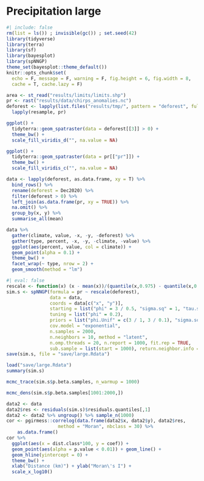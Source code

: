 # Precipitation large {.unnumbered}

```r
#| include: false
rm(list = ls()) ; invisible(gc()) ; set.seed(42)
library(tidyverse)
library(terra)
library(sf)
library(bayesplot)
library(spNNGP)
theme_set(bayesplot::theme_default())
knitr::opts_chunk$set(
  echo = F, message = F, warning = F, fig.height = 6, fig.width = 8,
  cache = T, cache.lazy = F)
```

```r
area <- st_read("results/limits/limits.shp")
pr <- rast("results/data/chirps_anomalies.nc")
deforest <- lapply(list.files("results/tmp/", pattern = "deforest", full.names = TRUE), rast) %>% 
  lapply(resample, pr)
```

```r
ggplot() +
  tidyterra::geom_spatraster(data = deforest[[3]] > 0) +
  theme_bw() +
  scale_fill_viridis_d("", na.value = NA)
```

```r
ggplot() +
  tidyterra::geom_spatraster(data = pr[["pr"]]) +
  theme_bw() +
  scale_fill_viridis_c("", na.value = NA)
```

```r
data <- lapply(deforest, as.data.frame, xy = T) %>% 
  bind_rows() %>% 
  rename(deforest = Dec2020) %>% 
  filter(deforest > 0) %>% 
  left_join(as.data.frame(pr, xy = TRUE)) %>% 
  na.omit() %>% 
  group_by(x, y) %>% 
  summarise_all(mean)
```

```r
data %>% 
  gather(climate, value, -x, -y, -deforest) %>% 
  gather(type, percent, -x, -y, -climate, -value) %>% 
  ggplot(aes(percent, value, col = climate)) +
  geom_point(alpha = 0.1) +
  theme_bw() +
  facet_wrap(~ type, nrow = 2) +
  geom_smooth(method = "lm")
```

```r
#| eval: false
rescale <- function(x) (x - mean(x))/(quantile(x,0.975) - quantile(x,0.025))
sim.s <- spNNGP(formula = pr ~ rescale(deforest),
                data = data,
                coords = data[c("x", "y")], 
                starting = list("phi" = 3 / 0.5, "sigma.sq" = 1, "tau.sq" = 1),
                tuning = list("phi" = 0.2), 
                priors = list("phi.Unif" = c(3 / 1, 3 / 0.1), "sigma.sq.IG" = c(2, 1), "tau.sq.IG" = c(2, 1)), 
                cov.model = "exponential",
                n.samples = 2000, 
                n.neighbors = 10, method = "latent", 
                n.omp.threads = 20, n.report = 1000, fit.rep = TRUE,
                sub.sample = list(start = 1000), return.neighbor.info = TRUE)
save(sim.s, file = "save/large.Rdata")
```

```r
load("save/large.Rdata")
summary(sim.s)
```

```r
mcmc_trace(sim.s$p.beta.samples, n_warmup = 1000)
```

```r
mcmc_dens(sim.s$p.beta.samples[1001:2000,])
```

```r
data2 <- data
data2$res <- residuals(sim.s)$residuals.quantiles[,1]
data2 <- data2 %>% ungroup() %>% sample_n(1000)
cor <- pgirmess::correlog(data.frame(data2$x, data2$y), data2$res,
                   method = "Moran", nbclass = 30) %>% 
    as.data.frame()
cor %>% 
  ggplot(aes(x = dist.class*100, y = coef)) + 
  geom_point(aes(alpha = p.value < 0.01)) + geom_line() +
  geom_hline(yintercept = 0) +
  theme_bw() +
  xlab("Distance (km)") + ylab("Moran\'s I") +
  scale_x_log10()
```

